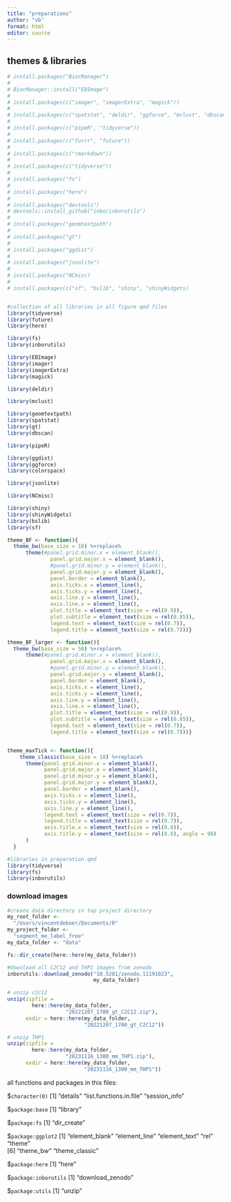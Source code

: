 ```yaml
---
title: "preparations"
author: "vb"
format: html
editor: source
---
```


## themes & libraries

```r

# install.packages("BiocManager")
# 
# BiocManager::install("EBImage")
# 
# install.packages(c("imager", "imagerExtra", "magick"))
# 
# install.packages(c("spatstat", "deldir", "ggforce", "mclust", "dbscan"))
# 
# install.packages(c("pipeR", "tidyverse"))
# 
# install.packages(c("furrr", "future"))
# 
# install.packages(c("rmarkdown"))
# 
# install.packages(c("tidyverse"))
# 
# install.packages("fs")
# 
# install.packages("here")
# 
# install.packages("devtools")
# devtools::install_github("inbo/inborutils")
# 
# install.packages("geomtextpath")
# 
# install.packages("gt")
#
# install.packages("ggdist")
#
# install.packages("jsonlite")
#
# install.packages("NCmisc)
#
# install.packages(c("sf", "bslib", "shiny", "shinyWidgets)



```

```r

#collection of all libraries in all figure qmd files
library(tidyverse)
library(future)
library(here)

library(fs)
library(inborutils)

library(EBImage)
library(imager)
library(imagerExtra)
library(magick)

library(deldir)

library(mclust)

library(geomtextpath)
library(spatstat)
library(gt)
library(dbscan)

library(pipeR)

library(ggdist)
library(ggforce)
library(colorspace)

library(jsonlite)

library(NCmisc)

library(shiny)
library(shinyWidgets)
library(bslib)
library(sf)

```

```r

theme_BF <- function(){
  theme_bw(base_size = 18) %+replace% 
      theme(#panel.grid.minor.x = element_blank(),
              panel.grid.major.x = element_blank(),
              #panel.grid.minor.y = element_blank(),
              panel.grid.major.y = element_blank(),
              panel.border = element_blank(),
              axis.ticks.x = element_line(),
              axis.ticks.y = element_line(),
              axis.line.y = element_line(),
              axis.line.x = element_line(),
              plot.title = element_text(size = rel(0.9)),
              plot.subtitle = element_text(size = rel(0.85)),
              legend.text = element_text(size = rel(0.7)),
              legend.title = element_text(size = rel(0.7)))}

theme_BF_larger <- function(){
  theme_bw(base_size = 50) %+replace% 
      theme(#panel.grid.minor.x = element_blank(),
              panel.grid.major.x = element_blank(),
              #panel.grid.minor.y = element_blank(),
              panel.grid.major.y = element_blank(),
              panel.border = element_blank(),
              axis.ticks.x = element_line(),
              axis.ticks.y = element_line(),
              axis.line.y = element_line(),
              axis.line.x = element_line(),
              plot.title = element_text(size = rel(0.9)),
              plot.subtitle = element_text(size = rel(0.85)),
              legend.text = element_text(size = rel(0.7)),
              legend.title = element_text(size = rel(0.7)))}


theme_maxTick <- function(){
    theme_classic(base_size = 18) %+replace% 
      theme(panel.grid.minor.x = element_blank(),
            panel.grid.major.x = element_blank(),
            panel.grid.minor.y = element_blank(),
            panel.grid.major.y = element_blank(),
            panel.border = element_blank(),
            axis.ticks.x = element_line(),
            axis.ticks.y = element_line(),
            axis.line.y = element_line(),
            legend.text = element_text(size = rel(0.7)),
            legend.title = element_text(size = rel(0.7)),
            axis.title.x = element_text(size = rel(0.8)),
            axis.title.y = element_text(size = rel(0.8), angle = 90)
      )
  }
```

```r

#libraries in preparation.qmd
library(tidyverse)
library(fs)
library(inborutils)

```

### download images

```r

#create data directory in top project directory
my_root_folder <- 
  "/Users/vincentdeboer/Documents/R"
my_project_folder <- 
  "segment_me_label_free"
my_data_folder <- "data"

fs::dir_create(here::here(my_data_folder))

#download all C2C12 and THP1 images from zenodo
inborutils::download_zenodo("10.5281/zenodo.11191023", 
                            my_data_folder)

# unzip c2c12
unzip(zipfile = 
        here::here(my_data_folder, 
                   "20221207_1700_gt_C2C12.zip"),
      exdir = here::here(my_data_folder, 
                         "20221207_1700_gt_C2C12"))

# unzip THP1
unzip(zipfile = 
        here::here(my_data_folder, 
                   "20231116_1300_mm_THP1.zip"),
      exdir = here::here(my_data_folder, 
                         "20231116_1300_mm_THP1"))

```



all functions and packages in this files:

$`character(0)`
[1] "details" "list.functions.in.file" "session_info"          

$`package:base`
[1] "library"

$`package:fs`
[1] "dir_create"

$`package:ggplot2`
[1] "element_blank" "element_line"  "element_text"  "rel" "theme"        
[6] "theme_bw"      "theme_classic"

$`package:here`
[1] "here"

$`package:inborutils`
[1] "download_zenodo"

$`package:utils`
[1] "unzip"

